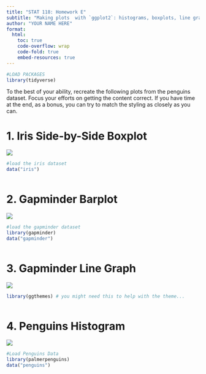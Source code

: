 ```yaml
---
title: "STAT 118: Homework E"
subtitle: "Making plots  with `ggplot2`: histograms, boxplots, line graphs"
author: "YOUR NAME HERE"
format:
  html: 
    toc: true
    code-overflow: wrap
    code-fold: true
    embed-resources: true
---
```


```r
#LOAD PACKAGES 
library(tidyverse)
```

To the best of your ability, recreate the following plots from the penguins dataset. Focus your efforts on getting the content correct. If you have time at the end, as a bonus, you can try to match the styling as closely as you can.


# 1. Iris Side-by-Side Boxplot

![](https://github.com/emalcolmwhite/emalcolmwhite.github.io/blob/main/courses/stat0118/images/iris_boxplot.jpg?raw=true)

```r
#load the iris dataset
data("iris")
```

```r

```

# 2. Gapminder Barplot

![](https://github.com/emalcolmwhite/emalcolmwhite.github.io/blob/main/courses/stat0118/images/gapminder_country_barplot.png?raw=true)

```r
#load the gapminder dataset
library(gapminder)
data("gapminder")
```


```r

```

# 3. Gapminder Line Graph

![](https://github.com/emalcolmwhite/emalcolmwhite.github.io/blob/main/courses/stat0118/images/gapminder_linegraph.png?raw=true)

```r
library(ggthemes) # you might need this to help with the theme... 
```


```r

```

# 4. Penguins Histogram

![](https://github.com/emalcolmwhite/emalcolmwhite.github.io/blob/main/courses/stat0118/images/penguins_histogram.png?raw=true)

```r
#Load Penguins Data
library(palmerpenguins)
data("penguins")
```

```r

```
